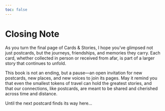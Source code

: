 ```yaml
---
toc: false
---
```


# Closing Note {.unnumbered}

As you turn the final page of Cards & Stories, I hope you’ve glimpsed not just postcards, but the journeys, friendships, and memories they carry. Each card, whether collected in person or received from afar, is part of a larger story that continues to unfold.

This book is not an ending, but a pause—an open invitation for new postcards, new places, and new voices to join its pages. May it remind you that even the smallest tokens of travel can hold the greatest stories, and that our connections, like postcards, are meant to be shared and cherished across time and distance.

Until the next postcard finds its way here…